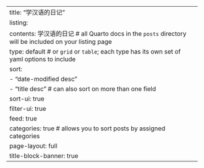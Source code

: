 ---
title: "学汉语的日记"
listing: 
  contents: 学汉语的日记 # all Quarto docs in the `posts` directory will be included on your listing page
  type: default # or `grid` or `table`; each type has its own set of yaml options to include
  sort: 
    - "date-modified desc"
    - "title desc" # can also sort on more than one field
  sort-ui: true
  filter-ui: true
  feed: true
  categories: true # allows you to sort posts by assigned categories 
page-layout: full
title-block-banner: true
---